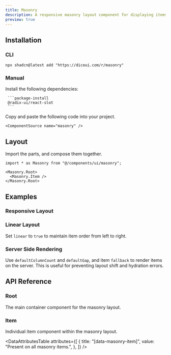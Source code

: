 ```yaml
---
title: Masonry
description: A responsive masonry layout component for displaying items in an optimized grid.
preview: true
---
```


<ComponentTabs name="masonry-demo" scalePreview />

## Installation

### CLI

```package-install
npx shadcn@latest add "https://diceui.com/r/masonry"
```

### Manual

<Steps>
  <Step>
     Install the following dependencies:

     ```package-install
     @radix-ui/react-slot
     ```
  </Step>
  <Step>
    Copy and paste the following code into your project.

    <ComponentSource name="masonry" />
  </Step>
</Steps>

## Layout

Import the parts, and compose them together.

```tsx
import * as Masonry from "@/components/ui/masonry";

<Masonry.Root>
  <Masonry.Item />
</Masonry.Root>
```

## Examples

### Responsive Layout

<ComponentTabs name="masonry-responsive-demo" scalePreview />

### Linear Layout

Set `linear` to `true` to maintain item order from left to right.

<ComponentTabs name="masonry-linear-demo" scalePreview />

### Server Side Rendering

Use `defaultColumnCount` and `defaultGap`, and item `fallback` to render items on the server. This is useful for preventing layout shift and hydration errors.

<ComponentTabs name="masonry-ssr-demo" scalePreview />

## API Reference

### Root

The main container component for the masonry layout.

<AutoTypeTable
  path="./types/docs/masonry.ts"
  name="RootProps"
/>

### Item

Individual item component within the masonry layout.

<AutoTypeTable
  path="./types/docs/masonry.ts"
  name="ItemProps"
/>

<DataAttributesTable
  attributes={[
    {
      title: "[data-masonry-item]",
      value: "Present on all masonry items.",
    },
  ]}
/>

